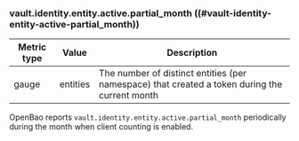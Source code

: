### vault.identity.entity.active.partial_month ((#vault-identity-entity-active-partial_month))

Metric type | Value    | Description
----------- | -------- | -----------
gauge       | entities | The number of distinct entities (per namespace) that created a token during the current month

OpenBao reports `vault.identity.entity.active.partial_month` periodically during
the month when client counting is enabled.
